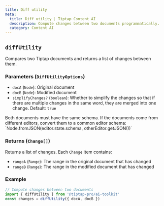 ```yaml
---
title: Diff utility
meta:
  title: Diff utility | Tiptap Content AI
  description: Compute changes between two documents programmatically.
  category: Content AI
---
```



## `diffUtility`

Compares two Tiptap documents and returns a list of changes between them.

### Parameters (`DiffUtilityOptions`)

- `docA` (`Node`): Original document
- `docB` (`Node`): Modified document
- `simplifyChanges?` (`boolean`): Whether to simplify the changes so that if there are multiple changes in the same word, they are merged into one change. Default: `true`

<Callout title="Schema issue" variant="warning">
  Both documents must have the same schema. If the documents come from different editors, convert
  them to a common editor schema: `Node.fromJSON(editor.state.schema, otherEditor.getJSON())`
</Callout>

### Returns (`Change[]`)

Returns a list of changes. Each `Change` item contains:

- `rangeA` (`Range`): The range in the original document that has changed
- `rangeB` (`Range`): The range in the modified document that has changed

### Example

```ts
// Compute changes between two documents
import { diffUtility } from '@tiptap-pro/ai-toolkit'
const changes = diffUtility({ docA, docB })
```
